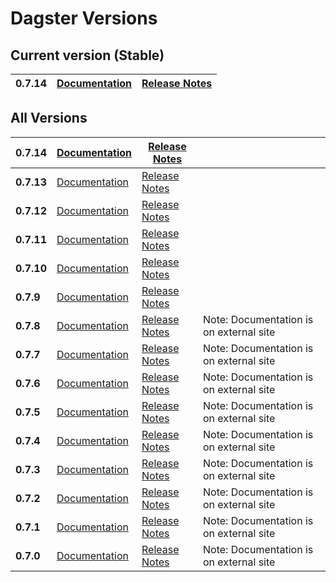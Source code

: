 # Dagster Versions

## Current version (Stable)

| **0.7.14** | [Documentation](/docs/install) | [Release Notes](https://github.com/dagster-io/dagster/releases/tag/0.7.14) |
| ---------- | ------------------------------ | -------------------------------------------------------------------------- |


## All Versions

| **0.7.14** | [Documentation](/0.7.14/docs/install)                     | [Release Notes](https://github.com/dagster-io/dagster/releases/tag/0.7.14) |                                         |
| ---------- | --------------------------------------------------------- | -------------------------------------------------------------------------- | --------------------------------------- |
| **0.7.13** | [Documentation](/0.7.13/docs/install)                     | [Release Notes](https://github.com/dagster-io/dagster/releases/tag/0.7.13) |                                         |
| **0.7.12** | [Documentation](/0.7.12/docs/install)                     | [Release Notes](https://github.com/dagster-io/dagster/releases/tag/0.7.12) |                                         |
| **0.7.11** | [Documentation](/0.7.11/docs/install)                     | [Release Notes](https://github.com/dagster-io/dagster/releases/tag/0.7.11) |                                         |
| **0.7.10** | [Documentation](/0.7.10/docs/install)                     | [Release Notes](https://github.com/dagster-io/dagster/releases/tag/0.7.10) |                                         |
| **0.7.9**  | [Documentation](/0.7.9/docs/install)                      | [Release Notes](https://github.com/dagster-io/dagster/releases/tag/0.7.9)  |                                         |
| **0.7.8**  | [Documentation](https://dagster.readthedocs.io/en/0.7.8/) | [Release Notes](https://github.com/dagster-io/dagster/releases/tag/0.7.8)  | Note: Documentation is on external site |
| **0.7.7**  | [Documentation](https://dagster.readthedocs.io/en/0.7.7/) | [Release Notes](https://github.com/dagster-io/dagster/releases/tag/0.7.7)  | Note: Documentation is on external site |
| **0.7.6**  | [Documentation](https://dagster.readthedocs.io/en/0.7.6/) | [Release Notes](https://github.com/dagster-io/dagster/releases/tag/0.7.6)  | Note: Documentation is on external site |
| **0.7.5**  | [Documentation](https://dagster.readthedocs.io/en/0.7.4/) | [Release Notes](https://github.com/dagster-io/dagster/releases/tag/0.7.5)  | Note: Documentation is on external site |
| **0.7.4**  | [Documentation](https://dagster.readthedocs.io/en/0.7.4/) | [Release Notes](https://github.com/dagster-io/dagster/releases/tag/0.7.4)  | Note: Documentation is on external site |
| **0.7.3**  | [Documentation](https://dagster.readthedocs.io/en/0.7.3/) | [Release Notes](https://github.com/dagster-io/dagster/releases/tag/0.7.3)  | Note: Documentation is on external site |
| **0.7.2**  | [Documentation](https://dagster.readthedocs.io/en/0.7.2/) | [Release Notes](https://github.com/dagster-io/dagster/releases/tag/0.7.2)  | Note: Documentation is on external site |
| **0.7.1**  | [Documentation](https://dagster.readthedocs.io/en/0.7.1/) | [Release Notes](https://github.com/dagster-io/dagster/releases/tag/0.7.1)  | Note: Documentation is on external site |
| **0.7.0**  | [Documentation](https://dagster.readthedocs.io/en/0.7.0/) | [Release Notes](https://github.com/dagster-io/dagster/releases/tag/0.7.0)  | Note: Documentation is on external site |
